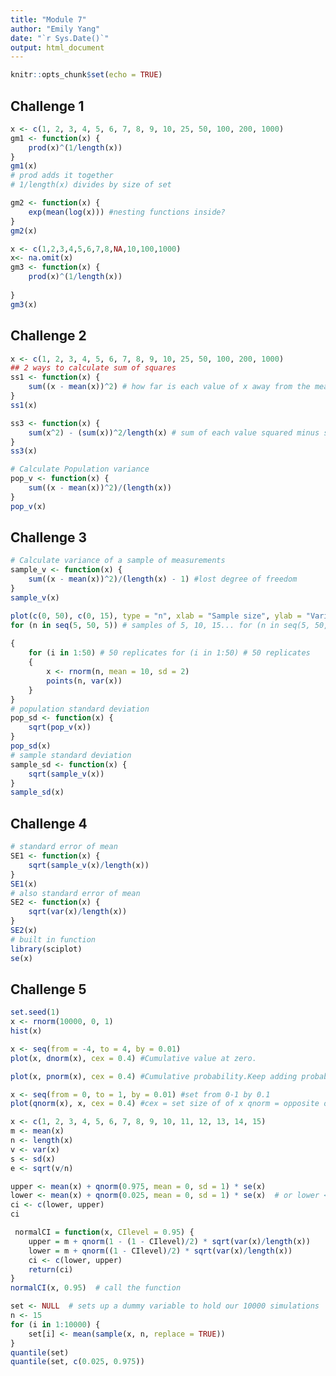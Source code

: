 ```yaml
---
title: "Module 7"
author: "Emily Yang"
date: "`r Sys.Date()`"
output: html_document
---
```


```r
knitr::opts_chunk$set(echo = TRUE)
```
## Challenge 1
```r
x <- c(1, 2, 3, 4, 5, 6, 7, 8, 9, 10, 25, 50, 100, 200, 1000)
gm1 <- function(x) {
    prod(x)^(1/length(x))
}
gm1(x)
# prod adds it together
# 1/length(x) divides by size of set

gm2 <- function(x) {
    exp(mean(log(x))) #nesting functions inside?
}
gm2(x)

x <- c(1,2,3,4,5,6,7,8,NA,10,100,1000)
x<- na.omit(x)
gm3 <- function(x) { 
    prod(x)^(1/length(x)) 
  
}
gm3(x)
```

## Challenge 2
```r
x <- c(1, 2, 3, 4, 5, 6, 7, 8, 9, 10, 25, 50, 100, 200, 1000)
## 2 ways to calculate sum of squares
ss1 <- function(x) {
    sum((x - mean(x))^2) # how far is each value of x away from the mean value of x. Square it and add all together.
}
ss1(x)

ss3 <- function(x) {
    sum(x^2) - (sum(x))^2/length(x) # sum of each value squared minus sum of values squared divided by length. 
}
ss3(x)

# Calculate Population variance
pop_v <- function(x) {
    sum((x - mean(x))^2)/(length(x))
}
pop_v(x)
``` 

## Challenge 3
```r
# Calculate variance of a sample of measurements
sample_v <- function(x) {
    sum((x - mean(x))^2)/(length(x) - 1) #lost degree of freedom
}
sample_v(x)

plot(c(0, 50), c(0, 15), type = "n", xlab = "Sample size", ylab = "Variance")
for (n in seq(5, 50, 5)) # samples of 5, 10, 15... for (n in seq(5, 50,
  
{
    for (i in 1:50) # 50 replicates for (i in 1:50) # 50 replicates
    {
        x <- rnorm(n, mean = 10, sd = 2)
        points(n, var(x))
    }
}
# population standard deviation
pop_sd <- function(x) {
    sqrt(pop_v(x))
}
pop_sd(x)
# sample standard deviation
sample_sd <- function(x) {
    sqrt(sample_v(x))
}
sample_sd(x)
``` 
## Challenge 4
```r
# standard error of mean
SE1 <- function(x) {
    sqrt(sample_v(x)/length(x))
}
SE1(x)
# also standard error of mean
SE2 <- function(x) {
    sqrt(var(x)/length(x))
}
SE2(x)
# built in function
library(sciplot)
se(x)
```

## Challenge 5
```r

set.seed(1)
x <- rnorm(10000, 0, 1)
hist(x)

x <- seq(from = -4, to = 4, by = 0.01)
plot(x, dnorm(x), cex = 0.4) #Cumulative value at zero. 

plot(x, pnorm(x), cex = 0.4) #Cumulative probability.Keep adding probability of getting 4 or anything less than 4

x <- seq(from = 0, to = 1, by = 0.01) #set from 0-1 by 0.1
plot(qnorm(x), x, cex = 0.4) #cex = set size of of x qnorm = opposite of pnorm reciprocol

x <- c(1, 2, 3, 4, 5, 6, 7, 8, 9, 10, 11, 12, 13, 14, 15)
m <- mean(x)
n <- length(x)
v <- var(x)
s <- sd(x)
e <- sqrt(v/n)

upper <- mean(x) + qnorm(0.975, mean = 0, sd = 1) * se(x)
lower <- mean(x) + qnorm(0.025, mean = 0, sd = 1) * se(x)  # or lower <- mean(x) - qnorm(0.975)*se(x)
ci <- c(lower, upper)
ci

 normalCI = function(x, CIlevel = 0.95) {
    upper = m + qnorm(1 - (1 - CIlevel)/2) * sqrt(var(x)/length(x))
    lower = m + qnorm((1 - CIlevel)/2) * sqrt(var(x)/length(x))
    ci <- c(lower, upper)
    return(ci)
}
normalCI(x, 0.95)  # call the function

set <- NULL  # sets up a dummy variable to hold our 10000 simulations
n <- 15
for (i in 1:10000) {
    set[i] <- mean(sample(x, n, replace = TRUE))
}
quantile(set)
quantile(set, c(0.025, 0.975))
```